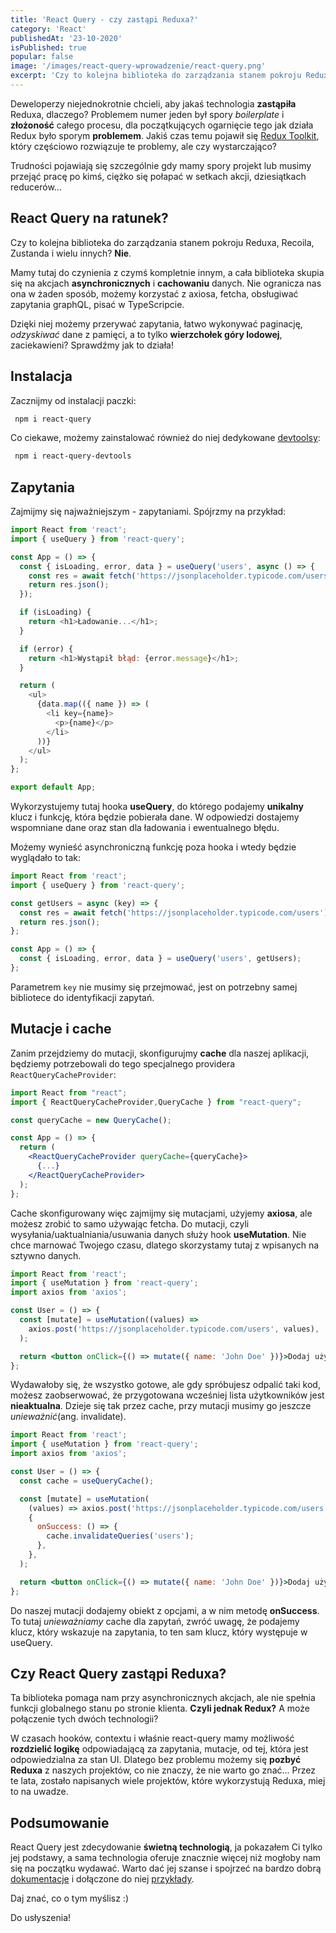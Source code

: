 ```yaml
---
title: 'React Query - czy zastąpi Reduxa?'
category: 'React'
publishedAt: '23-10-2020'
isPublished: true
popular: false
image: '/images/react-query-wprowadzenie/react-query.png'
excerpt: 'Czy to kolejna biblioteka do zarządzania stanem pokroju Reduxa, Recoila, Zustanda i wielu innych? Nie! Mamy tutaj do czynienia z czymś kompletnie innym, a cała biblioteka skupia się na akcjach asynchronicznych i cachowaniu danych'
---
```


Deweloperzy niejednokrotnie chcieli, aby jakaś technologia **zastąpiła** Reduxa, dlaczego? Problemem numer jeden był spory _boilerplate_ i **złożoność** całego procesu, dla początkujących ogarnięcie tego jak działa Redux było sporym **problemem**. Jakiś czas temu pojawił się [Redux Toolkit](https://redux-toolkit.js.org/), który częściowo rozwiązuje te problemy, ale czy wystarczająco?

Trudności pojawiają się szczególnie gdy mamy spory projekt lub musimy przejąć pracę po kimś, ciężko się połapać w setkach akcji, dziesiątkach reducerów...

## React Query na ratunek?

Czy to kolejna biblioteka do zarządzania stanem pokroju Reduxa, Recoila, Zustanda i wielu innych? **Nie**.

Mamy tutaj do czynienia z czymś kompletnie innym, a cała biblioteka skupia się na akcjach **asynchronicznych**
i **cachowaniu** danych. Nie ogranicza nas ona w żaden sposób, możemy korzystać z axiosa, fetcha, obsługiwać zapytania graphQL, pisać w TypeScripcie.

Dzięki niej możemy przerywać zapytania, łatwo wykonywać paginację, _odzyskiwać_ dane z pamięci, a to tylko **wierzchołek góry lodowej**, zaciekawieni? Sprawdźmy jak to działa!

## Instalacja

Zacznijmy od instalacji paczki:

```bash
 npm i react-query
```

Co ciekawe, możemy zainstalować również do niej dedykowane [devtoolsy](https://react-query.tanstack.com/docs/devtools):

```bash
 npm i react-query-devtools
```

## Zapytania

Zajmijmy się najważniejszym - zapytaniami. Spójrzmy na przykład:

```js
import React from 'react';
import { useQuery } from 'react-query';

const App = () => {
  const { isLoading, error, data } = useQuery('users', async () => {
    const res = await fetch('https://jsonplaceholder.typicode.com/users');
    return res.json();
  });

  if (isLoading) {
    return <h1>Ładowanie...</h1>;
  }

  if (error) {
    return <h1>Wystąpił błąd: {error.message}</h1>;
  }

  return (
    <ul>
      {data.map(({ name }) => (
        <li key={name}>
          <p>{name}</p>
        </li>
      ))}
    </ul>
  );
};

export default App;
```

Wykorzystujemy tutaj hooka **useQuery**, do którego podajemy **unikalny** klucz i funkcję, która będzie pobierała dane. W odpowiedzi dostajemy wspomniane dane oraz stan dla ładowania i ewentualnego błędu.

Możemy wynieść asynchroniczną funkcję poza hooka i wtedy będzie wyglądało to tak:

```js
import React from 'react';
import { useQuery } from 'react-query';

const getUsers = async (key) => {
  const res = await fetch('https://jsonplaceholder.typicode.com/users');
  return res.json();
};

const App = () => {
  const { isLoading, error, data } = useQuery('users', getUsers);
};
```

Parametrem `key` nie musimy się przejmować, jest on potrzebny samej bibliotece do identyfikacji zapytań.

## Mutacje i cache

Zanim przejdziemy do mutacji, skonfigurujmy **cache** dla naszej aplikacji, będziemy potrzebowali do tego specjalnego providera `ReactQueryCacheProvider`:

```jsx
import React from "react";
import { ReactQueryCacheProvider,QueryCache } from "react-query";

const queryCache = new QueryCache();

const App = () => {
  return (
    <ReactQueryCacheProvider queryCache={queryCache}>
      {...}
    </ReactQueryCacheProvider>
  );
};
```

Cache skonfigurowany więc zajmijmy się mutacjami, użyjemy **axiosa**, ale możesz zrobić to samo używając fetcha.
Do mutacji, czyli wysyłania/uaktualniania/usuwania danych służy hook **useMutation**.
Nie chce marnować Twojego czasu, dlatego skorzystamy tutaj z wpisanych na sztywno danych.

```jsx
import React from 'react';
import { useMutation } from 'react-query';
import axios from 'axios';

const User = () => {
  const [mutate] = useMutation((values) =>
    axios.post('https://jsonplaceholder.typicode.com/users', values),
  );

  return <button onClick={() => mutate({ name: 'John Doe' })}>Dodaj użytkownika</button>;
};
```

Wydawałoby się, że wszystko gotowe, ale gdy spróbujesz odpalić taki kod, możesz zaobserwować, że przygotowana wcześniej lista użytkowników jest **nieaktualna**. Dzieje się tak przez cache, przy mutacji musimy go jeszcze _unieważnić_(ang. invalidate).

```jsx
import React from 'react';
import { useMutation } from 'react-query';
import axios from 'axios';

const User = () => {
  const cache = useQueryCache();

  const [mutate] = useMutation(
    (values) => axios.post('https://jsonplaceholder.typicode.com/users', values),
    {
      onSuccess: () => {
        cache.invalidateQueries('users');
      },
    },
  );

  return <button onClick={() => mutate({ name: 'John Doe' })}>Dodaj użytkownika</button>;
};
```

Do naszej mutacji dodajemy obiekt z opcjami, a w nim metodę **onSuccess**. To tutaj _unieważniamy_ cache dla zapytań, zwróć uwagę, że podajemy klucz, który wskazuje na zapytania, to ten sam klucz, który występuje w useQuery.

## Czy React Query zastąpi Reduxa?

Ta biblioteka pomaga nam przy asynchronicznych akcjach, ale nie spełnia funkcji globalnego stanu po stronie klienta. **Czyli jednak Redux?** A może połączenie tych dwóch technologii?

W czasach hooków, contextu i właśnie react-query mamy możliwość **rozdzielić logikę** odpowiadającą za zapytania, mutacje, od tej, która jest odpowiedzialna za stan UI. Dlatego bez problemu możemy się **pozbyć Reduxa** z naszych projektów, co nie znaczy, że nie warto go znać... Przez te lata, zostało napisanych wiele projektów, które wykorzystują Reduxa, miej to na uwadze.

## Podsumowanie

React Query jest zdecydowanie **świetną technologią**, ja pokazałem Ci tylko jej podstawy, a sama technologia oferuje znacznie więcej niż mogłoby nam się na początku wydawać. Warto dać jej szanse i spojrzeć na bardzo dobrą [dokumentacje](https://react-query.tanstack.com/docs) i dołączone do niej [przykłady](https://react-query.tanstack.com/docs/examples/).

Daj znać, co o tym myślisz :)

Do usłyszenia!
